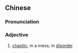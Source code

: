 {{also|乱刺钞}}
==Chinese==
{{zh-forms|s=乱刺钞}}

===Pronunciation===
{{zh-pron
|mn=xm,zz:loān-chhì-chhà/zz:loān-chhù-chhà
|cat=a
}}

===Adjective===
{{zh-adj}}

# {{lb|zh|Min Nan}} [[chaotic]]; in a mess; in [[disorder]]